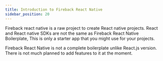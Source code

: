 ```yaml
---
title: Introduction to Fireback React Native
sidebar_position: 20
---
```


Fireback react native is a raw project to create React native projects.
React and React native SDKs are not the same as Fireback React Native Boilerplate,
This is only a starter app that you might use for your projects.

Fireback React Native is not a complete boilerplate unlike React.js version.
There is not much planned to add features to it at the moment.